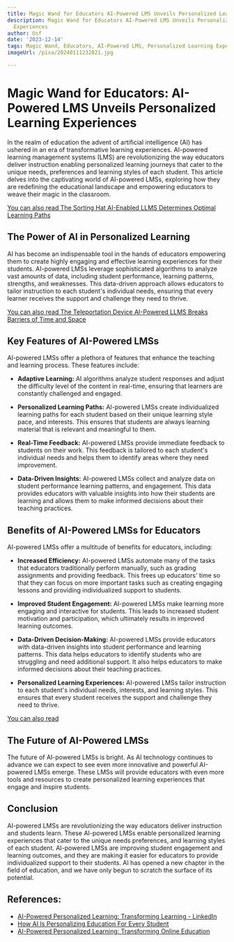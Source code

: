 ```yaml
---
title: Magic Wand for Educators AI-Powered LMS Unveils Personalized Learning Experiences
description: Magic Wand for Educators AI-Powered LMS Unveils Personalized Learning
  Experiences
author: Usf
date: '2023-12-14'
tags: Magic Wand, Educators, AI-Powered LMS, Personalized Learning Experiences
imageUrl: /pixa/20240111232821.jpg

---
```

# Magic Wand for Educators:  AI-Powered LMS Unveils Personalized Learning Experiences

In the realm of education the advent of artificial intelligence (AI) has ushered in an  era  of transformative learning experiences.  AI-powered learning management systems (LMS) are revolutionizing the way educators deliver instruction enabling  personalized learning  journeys that cater to the unique needs, preferences and learning styles of each student. This  article delves into the captivating world of AI-powered LMSs, exploring how they  are  redefining  the educational landscape and empowering educators to weave their magic in the classroom.

[You can also read  The Sorting Hat AI-Enabled  LLMS Determines Optimal Learning Paths](The%20Sorting%20Hat%20AI-Enabled%20LLMS%20Determines%20Optimal%20Learning%20Paths)


## The Power of AI in  Personalized Learning

AI has become an indispensable tool in the hands of educators  empowering  them to create highly engaging and effective learning experiences for their students. AI-powered LMSs leverage sophisticated algorithms to analyze vast amounts of data, including student performance,  learning patterns, strengths, and weaknesses. This  data-driven  approach allows educators to tailor instruction to each student's individual needs,  ensuring that every learner receives the support and challenge  they need to thrive.

[You can also read The Teleportation Device  AI-Powered LLMS Breaks Barriers of Time and Space](The%20Teleportation%20Device%20AI-Powered%20LLMS%20Breaks%20Barriers%20of%20Time%20and%20Space)


## Key Features of AI-Powered LMSs

AI-powered LMSs offer a plethora of features that enhance the teaching and learning process. These features include:

- **Adaptive Learning:** AI algorithms  analyze  student responses  and adjust the difficulty level of the content in real-time, ensuring that learners are constantly  challenged and engaged.

- **Personalized Learning Paths:** AI-powered LMSs  create individualized learning paths for each student based on their unique learning style pace, and interests. This ensures that students are  always learning material that is relevant and meaningful to them.

- **Real-Time Feedback:** AI-powered LMSs provide immediate feedback to students on their work. This feedback is tailored to each student's individual needs and helps them to  identify areas where they  need improvement.

- **Data-Driven Insights:** AI-powered LMSs collect and analyze data  on student performance learning patterns, and engagement. This data provides educators with valuable insights into how  their students are learning and  allows them to make informed decisions about their teaching practices.


## Benefits of AI-Powered LMSs for Educators

AI-powered LMSs offer a multitude of benefits for educators, including:

- **Increased Efficiency:** AI-powered LMSs automate many of  the tasks that educators traditionally perform manually, such as grading assignments and  providing feedback. This  frees up educators' time so  that they can focus on  more important tasks such as  creating engaging lessons and providing individualized support to students.

-  **Improved Student Engagement:** AI-powered LMSs make learning more engaging and interactive  for students. This leads to increased student motivation and participation, which ultimately results in improved learning outcomes.

- **Data-Driven Decision-Making:** AI-powered  LMSs provide educators with data-driven insights into student  performance and learning patterns. This data helps  educators to  identify students  who are struggling and need additional support. It also helps educators to make informed decisions about their teaching practices.

- **Personalized Learning Experiences:** AI-powered LMSs tailor  instruction to each student's individual needs, interests, and learning  styles. This  ensures  that every student receives the support and challenge they need to thrive.


[You can also read ]()


## The Future of AI-Powered LMSs

The future of AI-powered  LMSs is bright. As AI technology continues to advance we  can expect to see even more  innovative and powerful AI-powered LMSs emerge. These  LMSs will provide educators with even more tools and resources to create personalized learning experiences that engage and inspire students.

## Conclusion

AI-powered LMSs  are  revolutionizing the way educators deliver instruction and students learn. These AI-powered LMSs enable personalized learning experiences  that cater to the unique needs preferences, and learning styles of each student. AI-powered  LMSs are improving student engagement and learning outcomes,  and they  are making it easier  for educators to provide individualized support to  their students. AI has opened a new  chapter in the field of education,  and we have only begun to scratch the surface of its potential.

## References:
- [AI-Powered Personalized Learning: Transforming Learning - LinkedIn](https://www.linkedin.com/pulse/ai-powered-personalized-learning-transforming)
- [How AI Is Personalizing Education For Every Student](https://elearningindustry.com/how-ai-is-personalizing-education-for-every-student)
- [AI-Powered Personalized Learning: Transforming Online Education](https://medium.com/@pradeep90ms/ai-powered-personalized-learning-transforming-online-education-ac748d6faf50)

